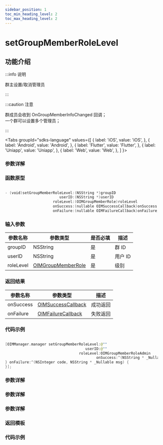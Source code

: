 ```yaml
---
sidebar_position: 1
toc_min_heading_level: 2
toc_max_heading_level: 2
---
```


# setGroupMemberRoleLevel

## 功能介绍

:::info 说明

群主设置/取消管理员

:::

:::caution 注意

群成员会收到 OnGroupMemberInfoChanged 回调；  
一个群可以设置多个管理员；

:::

<Tabs
groupId="sdks-language"
values={[
{ label: 'iOS', value: 'iOS', },
{ label: 'Android', value: 'Android', },
{ label: 'Flutter', value: 'Flutter', },
{ label: 'Uniapp', value: 'Uniapp', },
{ label: 'Web', value: 'Web', },
]
}>

<TabItem value="Flutter">

### 参数详解

</TabItem>

<TabItem value="iOS">

### 函数原型

```swift showLineNumbers

- (void)setGroupMemberRoleLevel:(NSString *)groupID
                         userID:(NSString *)userID
                      roleLevel:(OIMGroupMemberRole)roleLevel
                      onSuccess:(nullable OIMSuccessCallback)onSuccess
                      onFailure:(nullable OIMFailureCallback)onFailure;

```

### 输入参数

| 参数名称  | 参数类型                                           | 是否必填 | 描述    |
| --------- | -------------------------------------------------- | -------- | ------- |
| groupID   | NSString                                           | 是       | 群 ID   |
| userID    | NSString                                           | 是       | 用户 ID |
| roleLevel | [OIMGroupMemberRole](docs/sdks/Enum/RoleLevel.mdx) | 是       | 级别    |

### 返回结果

| 参数名称  | 参数类型                                               | 描述     |
| --------- | ------------------------------------------------------ | -------- |
| onSuccess | [OIMSuccessCallback](docs/sdks/Callback/onSuccess.mdx) | 成功返回 |
| onFailure | [OIMFailureCallback](docs/sdks/Callback/onError.mdx)   | 失败返回 |

### 代码示例

```swift showLineNumbers

[OIMManager.manager setGroupMemberRoleLevel:@""
                                     userID:@""
                                  roleLevel:OIMGroupMemberRoleAdmin
                                          onSuccess:^(NSString * _Nullable data) {
} onFailure:^(NSInteger code, NSString * _Nullable msg) {
}];

```

</TabItem>

<TabItem value="Android">

### 参数详解

</TabItem>

<TabItem value="Web">

### 参数详解

</TabItem>

<TabItem value="Uniapp">

### 参数详解

### 返回模板

### 代码示例

</TabItem>

</Tabs>
